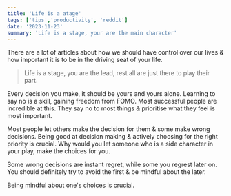 ```yaml
---
title: 'Life is a atage'
tags: ['tips','productivity', 'reddit']
date: '2023-11-23'
summary: 'Life is a stage, your are the main character'
---
```


There are a lot of articles about how we should have control over our lives & how important it is to be in the driving seat of your life.

> Life is a stage, you are the lead, rest all are just there to play their part.

Every decision you make, it should be yours and yours alone. Learning to say no is a skill, gaining freedom from FOMO. Most successful people are incredible at this. They say no to most things & prioritise what they feel is most important.

Most people let others make the decision for them & some make wrong decisions. Being good at decision making & actively choosing for the right priority is crucial. Why would you let someone who is a side character in your play, make the choices for you.

Some wrong decisions are instant regret, while some you regrest later on. You should definitely try to avoid the first & be mindful about the later.

Being mindful about one's choices is crucial.
